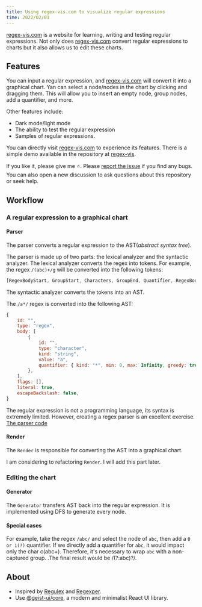 ```yaml
---
title: Using regex-vis.com to visualize regular expressions
time: 2022/02/01
---
```


[regex-vis.com](https://regex-vis.com) is a website for learning, writing and testing regular expressions.
Not only does [regex-vis.com](https://regex-vis.com) convert regular expressions to charts but it also allows us to edit these charts.

## Features

You can input a regular expression, and [regex-vis.com](https://regex-vis.com) will convert it into a graphical chart.
Yan can select a node/nodes in the chart by clicking and dragging them. This will allow you to insert an empty node, group nodes, add a quantifier, and more.

Other features include:

- Dark mode/light mode
- The ability to test the regular expression
- Samples of regular expressions.

You can directly visit [regex-vis.com](https://regex-vis.com) to experience its features.
There is a simple demo available in the repository at [regex-vis](https://github.com/Bowen7/regex-vis).

If you like it, please give me ⭐.
Please [report the issue](https://github.com/Bowen7/regex-vis/issues) if you find any bugs.
You can also open a new discussion to ask questions about this repository or seek help.

## Workflow

### A regular expression to a graphical chart

#### Parser

The parser converts a regular expression to the AST(_abstract syntax tree_).

The parser is made up of two parts: the lexical analyzer and the syntactic analyzer.
The lexical analyzer converts the regex into tokens.
For example, the regex `/(abc)+/g` will be converted into the following tokens:

``` js
[RegexBodyStart, GroupStart, Characters, GroupEnd, Quantifier, RegexBodyEnd, Flag]
```

The syntactic analyzer converts the tokens into an AST.

The `/a*/` regex is converted into the following AST:

```js
{
	id: "",
	type: "regex",
	body: [
		{
			id: "",
			type: "character",
			kind: "string",
			value: "a",
			quantifier: { kind: "*", min: 0, max: Infinity, greedy: true },
		},
	],
	flags: [],
	literal: true,
	escapeBackslash: false,
}
```

The regular expression is not a programming language, its syntax is extremely limited.
However, creating a regex parser is an excellent exercise.
[The parser code](https://github.com/Bowen7/regex-vis/tree/prod/src/parser)

#### Render

The `Render` is responsible for converting the AST into a graphical chart.

I am considering to refactoring `Render`. I will add this part later.

### Editing the chart

#### Generator

The `Generator` transfers AST back into the regular expression. It is implemented using DFS to generate every node.

#### Special cases

For example, take the regex `/abc/` and select the node of `abc`, then add a `0 or 1(?)` quantifier.
If we directly add a quantifier for `abc`, it would impact only the char c(abc+).
Therefore, it's necessary to wrap `abc` with a non-captured group.
.The final result would be /(?:abc)?/.

## About

- Inspired by [Regulex](https://jex.im/regulex/) and [Regexper](https://regexper.com/).
- Use [@geist-ui/core](https://github.com/geist-org/geist-ui), a modern and minimalist React UI library.
